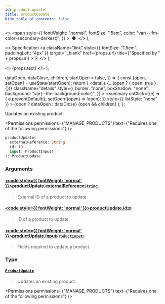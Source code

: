 ```yaml
---
id: product-update
title: productUpdate
hide_table_of_contents: false
---
```


  <>
    <span
      style={{
        fontWeight: "normal",
        fontSize: ".5em",
        color: "var(--ifm-color-secondary-darkest)",
      }}
    >
      &nbsp;●&nbsp;
    </span>
  </>
);

  <>
    Specification
    <a
      className="link"
      style={{ fontSize: "1.5em", paddingLeft: "4px" }}
      target="\_blank"
      href={props.url}
      title={"Specified by " + props.url}
    >
      ⎘
    </a>
  </>
);

  <>
    <span className={props.class}>{props.text}</span>
  </>
);


  dataOpen,
  dataClose,
  children,
  startOpen = false,
}) => {
  const [open, setOpen] = useState(startOpen);
  return (
    <details
      {...(open ? { open: true } : {})}
      className="details"
      style={{
        border: "none",
        boxShadow: "none",
        background: "var(--ifm-background-color)",
      }}
    >
      <summary
        onClick={(e) => {
          e.preventDefault();
          setOpen((open) => !open);
        }}
        style={{ listStyle: "none" }}
      >
        {open ? dataOpen : dataClose}
      </summary>
      {open && children}
    </details>
  );
};

Updates an existing product.

<Permissions
  permissions={"MANAGE_PRODUCTS"}
  text={"Requires one of the following permissions"}
/>

```graphql
productUpdate(
  externalReference: String
  id: ID
  input: ProductInput!
): ProductUpdate
```

### Arguments

#### [<code style={{ fontWeight: 'normal' }}>productUpdate.<b>externalReference</b></code>](#)<Bullet />[`String`](../../../api-reference/miscellaneous/scalars/string) <Badge class="badge badge--secondary" text="scalar"/>

> External ID of a product to update.
>
> <Badge text="Added in Saleor 3.10" class="secondary margin-bottom--sm" />

#### [<code style={{ fontWeight: 'normal' }}>productUpdate.<b>id</b></code>](#)<Bullet />[`ID`](../../../api-reference/miscellaneous/scalars/id) <Badge class="badge badge--secondary" text="scalar"/>

> ID of a product to update.

#### [<code style={{ fontWeight: 'normal' }}>productUpdate.<b>input</b></code>](#)<Bullet />[`ProductInput!`](../../../api-reference/products/inputs/product-input) <Badge class="badge badge--secondary" text="non-null"/> <Badge class="badge badge--secondary" text="input"/>

> Fields required to update a product.

### Type

#### [`ProductUpdate`](../../../api-reference/products/objects/product-update) <Badge class="badge badge--secondary" text="object"/>

> Updates an existing product.

<Permissions
  permissions={"MANAGE_PRODUCTS"}
  text={"Requires one of the following permissions"}
/>

